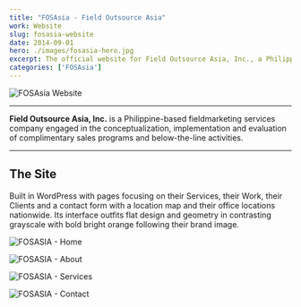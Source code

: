 ```yaml
---
title: "FOSAsia - Field Outsource Asia"
work: Website
slug: fosasia-website
date: 2014-09-01
hero: ./images/fosasia-hero.jpg
excerpt: The official website for Field Outsource Asia, Inc., a Philippine-based fieldmarketing services company with work portfolio including Unilab, Cignal, Yellowcab, and JobStreet
categories: ['FOSAsia']
---
```


<div class="Image__Medium">
  <img src="./images/project-fosasia.png" alt="FOSAsia Website" />
</div>

<hr />

**Field Outsource Asia, Inc.** is a Philippine-based fieldmarketing services company engaged in the conceptualization, implementation and evaluation of complimentary sales programs and below-the-line activities.

<hr />

## The Site

Built in WordPress with pages focusing on their Services, their Work, their Clients and a contact form with a location map and their office locations nationwide. Its interface outfits flat design and geometry in contrasting grayscale with bold bright orange following their brand image.

![FOSASIA - Home](./images/fosasia-home.jpg)

![FOSASIA - About](./images/fosasia-about.jpg)

![FOSASIA - Services](./images/fosasia-services.jpg)

![FOSASIA - Contact](./images/fosasia-contact.jpg)


